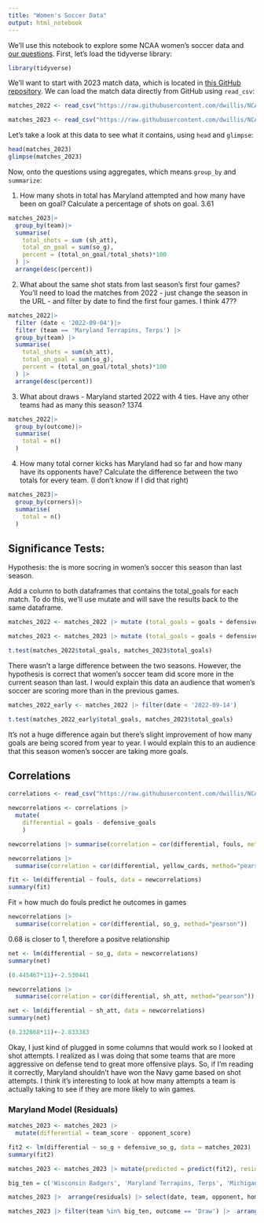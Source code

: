```yaml
---
title: "Women's Soccer Data"
output: html_notebook
---
```


We'll use this notebook to explore some NCAA women's soccer data and [our questions](https://docs.google.com/spreadsheets/d/1kTSrnl1URmcexIWLDMWqDnp3q-c2OS45uifnhjp10n4/edit#gid=0). First, let's load the tidyverse library:

```r
library(tidyverse)
```

We'll want to start with 2023 match data, which is located in [this GitHub repository](https://github.com/dwillis/NCAAWomensSoccerData). We can load the match data directly from GitHub using `read_csv`:

```r
matches_2022 <- read_csv("https://raw.githubusercontent.com/dwillis/NCAAWomensSoccerData/main/data/ncaa_womens_soccer_matchstats_2022.csv")
```

```r
matches_2023 <- read_csv("https://raw.githubusercontent.com/dwillis/NCAAWomensSoccerData/main/data/ncaa_womens_soccer_matchstats_2023.csv")
```

Let's take a look at this data to see what it contains, using `head` and `glimpse`:

```r
head(matches_2023)
glimpse(matches_2023)
```

Now, onto the questions using aggregates, which means `group_by` and `summarize`:

1. How many shots in total has Maryland attempted and how many have been on goal? Calculate a percentage of shots on goal. 3.61

```r
matches_2023|>
  group_by(team)|>
  summarise(
    total_shots = sum (sh_att),
    total_on_goal = sum(so_g),
    percent = (total_on_goal/total_shots)*100
  ) |>
  arrange(desc(percent))
```

2. What about the same shot stats from last season's first four games? You'll need to load the matches from 2022 - just change the season in the URL - and filter by date to find the first four games. I think 47??

```r
matches_2022|>
  filter (date < '2022-09-04')|>
  filter (team == 'Maryland Terrapins, Terps') |>
  group_by(team) |>
  summarise(
    total_shots = sum(sh_att),
    total_on_goal = sum(so_g),
    percent = (total_on_goal/total_shots)*100
  ) |>
  arrange(desc(percent))
```


3. What about draws - Maryland started 2022 with 4 ties. Have any other teams had as many this season? 1374

```r
matches_2022|>
  group_by(outcome)|>
  summarise(
    total = n()
  )
```


4. How many total corner kicks has Maryland had so far and how many have its opponents have? Calculate the difference between the two totals for every team. (I don't know if I did that right)

```r
matches_2023|>
  group_by(corners)|>
  summarise(
    total = n()
  )
```
## Significance Tests:

Hypothesis: the is more socring in women's soccer this season than last season.

Add a column to both dataframes that contains the total_goals for each match. To do this, we'll use mutate and will save the results back to the same dataframe.

```r
matches_2022 <- matches_2022 |> mutate (total_goals = goals + defensive_goals)

matches_2023 <- matches_2023 |> mutate (total_goals = goals + defensive_goals)

```

```r
t.test(matches_2022$total_goals, matches_2023$total_goals)

```
There wasn't a large difference between the two seasons. However, the hypothesis is correct that women's soccer team did score more in the current season than last. I would explain this data an audience that women's soccer are scoring more than in the previous games.

```r
matches_2022_early <- matches_2022 |> filter(date < '2022-09-14')
```

```r
t.test(matches_2022_early$total_goals, matches_2023$total_goals)
```

It's not a huge difference again but there's slight improvement of how many goals are being scored from year to year. I would explain this to an audience that this season women's soccer are taking more goals.




## Correlations

```r
correlations <- read_csv("https://raw.githubusercontent.com/dwillis/NCAAWomensSoccerData/main/data/ncaa_womens_soccer_matchstats_2023.csv")
```

```r
newcorrelations <- correlations |>
  mutate(
    differential = goals - defensive_goals
    )
```

```r
newcorrelations |> summarise(correlation = cor(differential, fouls, method="pearson"))
```


```r
newcorrelations |>
  summarise(correlation = cor(differential, yellow_cards, method="pearson"))
```

```r
fit <- lm(differential ~ fouls, data = newcorrelations)
summary(fit)
```
Fit = how much do fouls predict he outcomes in games

```r
newcorrelations |>
  summarise(correlation = cor(differential, so_g, method="pearson"))
```
0.68 is closer to 1, therefore a positve relationship

```r
net <- lm(differential ~ so_g, data = newcorrelations)
summary(net)
```

```r
(0.445467*11)+-2.530441
```

```r
newcorrelations |>
  summarise(correlation = cor(differential, sh_att, method="pearson"))
```

```r
net <- lm(differential ~ sh_att, data = newcorrelations)
summary(net)
```

```r
(0.232868*11)+-2.833383
```
Okay, I just kind of plugged in some columns that would work so I looked at shot attempts. I realized as I was doing that some teams that are more aggressive on defense tend to great more offensive plays. So, if I'm reading it correctly, Maryland shouldn't have won the Navy game based on shot attempts. I think it's interesting to look at how many attempts a team is actually taking to see if they are more likely to win games.

### Maryland Model (Residuals) 

```r
matches_2023 <- matches_2023 |>
  mutate(differential = team_score - opponent_score)
```

```r
fit2 <- lm(differential ~ so_g + defensive_so_g, data = matches_2023)
summary(fit2)
```


```r
matches_2023 <- matches_2023 |> mutate(predicted = predict(fit2), residuals = residuals (fit2))
```


```r
big_ten = c('Wisconsin Badgers', 'Maryland Terrapins, Terps', 'Michigan Wolverines', 'Rutgers Scarlet Knights', 'Indiana Hoosiers', 'Iowa Hawkeyes', 'Penn St. Nittany Lions', 'Minnesota Golden Gophers', 'Illinois Fighting Illini', 'Ohio St. Buckeyes', 'Northwestern Wildcats', 'Michigan St. Spartans', 'Purdue Boilermakers')
```

```r
matches_2023 |>  arrange(residuals) |> select(date, team, opponent, home_away, outcome, team_score, opponent_score, so_g, defensive_so_g,differential, predicted, residuals)
```

```r
matches_2023 |> filter(team %in% big_ten, outcome == 'Draw') |>  arrange(residuals) |> select(date, team, opponent, home_away, outcome, team_score, opponent_score, so_g, defensive_so_g, predicted, residuals)
```

